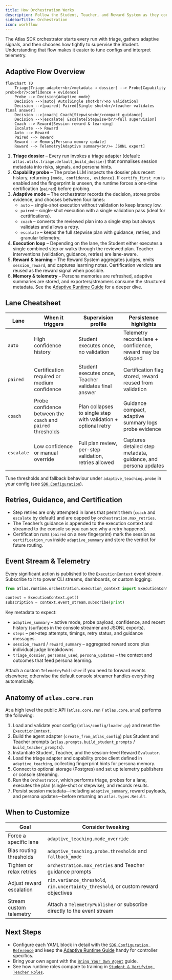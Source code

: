 ```yaml
---
title: How Orchestration Works
description: Follow the Student, Teacher, and Reward System as they coordinate an Atlas SDK run from plan to final answer.
sidebarTitle: Orchestration
icon: workflow
---
```


The Atlas SDK orchestrator starts every run with triage, gathers adaptive signals, and then chooses how tightly to supervise the Student. Understanding that flow makes it easier to tune configs and interpret telemetry.

## Adaptive Flow Overview

```mermaid
flowchart TD
    Triage[Triage adapter<br/>metadata → dossier] --> Probe[Capability probe<br/>confidence + evidence]
    Probe --> Decision{Adaptive mode}
    Decision -->|auto| Auto[Single shot<br/>no validation]
    Decision -->|paired| Paired[Single shot<br/>teacher validates final answer]
    Decision -->|coach| Coach[Stepwise<br/>compact guidance]
    Decision -->|escalate| Escalate[Stepwise<br/>full supervision]
    Coach --> Reward[Session reward & learning]
    Escalate --> Reward
    Auto --> Reward
    Paired --> Reward
    Reward --> Memory[Persona memory update]
    Reward --> Telemetry[Adaptive summary<br/>+ JSONL export]
```

1. **Triage dossier** – Every run invokes a triage adapter (default: `atlas.utils.triage.default_build_dossier`) that normalises session metadata into risks, signals, and persona hints.  
2. **Capability probe** – The probe LLM inspects the dossier plus recent history, returning `{mode, confidence, evidence}`. If `certify_first_run` is enabled and the fingerprint is unseen, the runtime forces a one-time certification (`paired`) before probing.
3. **Adaptive mode** – The orchestrator records the decision, stores probe evidence, and chooses between four lanes:
   - `auto` – single-shot execution without validation to keep latency low.
   - `paired` – single-shot execution with a single validation pass (ideal for certifications).
   - `coach` – converts the reviewed plan into a single step but always validates and allows a retry.
   - `escalate` – keeps the full stepwise plan with guidance, retries, and granular telemetry.
4. **Execution loop** – Depending on the lane, the Student either executes a single combined step or walks through the reviewed plan. Teacher interventions (validation, guidance, retries) are lane-aware.
5. **Reward & learning** – The Reward System aggregates judges, emits `session_reward`, and captures learning notes. Certification verdicts are reused as the reward signal when possible.
6. **Memory & telemetry** – Persona memories are refreshed, adaptive summaries are stored, and exporters/streamers consume the structured metadata. See the [Adaptive Runtime Guide](/runtime_adaptive_flow) for a deeper dive.

## Lane Cheatsheet

| Lane | When it triggers | Supervision profile | Persistence highlights |
|------|------------------|---------------------|------------------------|
| `auto` | High confidence history | Student executes once, no validation | Telemetry records lane + confidence, reward may be skipped |
| `paired` | Certification required or medium confidence | Student executes once, Teacher validates final answer | Certification flag stored, reward reused from validation |
| `coach` | Probe confidence between the `coach` and `paired` thresholds | Plan collapses to single step with validation + optional retry | Guidance compact, adaptive summary logs probe evidence |
| `escalate` | Low confidence or manual override | Full plan review, per-step validation, retries allowed | Captures detailed step metadata, guidance, and persona updates |

Tune thresholds and fallback behaviour under `adaptive_teaching.probe` in your config (see [`SDK Configuration`](/sdk/configuration#adaptive_teaching)).

## Retries, Guidance, and Certification

- Step retries are only attempted in lanes that permit them (`coach` and `escalate` by default) and are capped by `orchestration.max_retries`.  
- The Teacher’s guidance is appended to the execution context and streamed to the console so you can see why a retry happened.  
- Certification runs (`paired` on a new fingerprint) mark the session as `certification_run` inside `adaptive_summary` and store the verdict for future routing.

## Event Stream & Telemetry

Every significant action is published to the `ExecutionContext` event stream. Subscribe to it to power CLI streams, dashboards, or custom logging:

```python
from atlas.runtime.orchestration.execution_context import ExecutionContext

context = ExecutionContext.get()
subscription = context.event_stream.subscribe(print)
```

Key metadata to expect:

- `adaptive_summary` – active mode, probe payload, confidence, and recent history (surfaces in the console streamer and JSONL exports).
- `steps` – per-step attempts, timings, retry status, and guidance messages.
- `session_reward` / `reward_summary` – aggregated reward score plus individual judge breakdowns.
- `triage_dossier`, `personas_used`, `persona_updates` – the context and outcomes that feed persona learning.

Attach a custom `TelemetryPublisher` if you need to forward events elsewhere; otherwise the default console streamer handles everything automatically.

## Anatomy of `atlas.core.run`

At a high level the public API (`atlas.core.run` / `atlas.core.arun`) performs the following:

1. Load and validate your config (`atlas/config/loader.py`) and reset the `ExecutionContext`.
2. Build the agent adapter (`create_from_atlas_config`) plus Student and Teacher prompts (`atlas.prompts.build_student_prompts` / `build_teacher_prompts`).
3. Instantiate Student, Teacher, and the session-level Reward `Evaluator`.
4. Load the triage adapter and capability probe client defined in `adaptive_teaching`, collecting fingerprint hints for persona memory.
5. Connect to optional storage (Postgres) and set up telemetry publishers or console streaming.
6. Run the `Orchestrator`, which performs triage, probes for a lane, executes the plan (single-shot or stepwise), and records results.
7. Persist session metadata—including `adaptive_summary`, reward payloads, and persona updates—before returning an `atlas.types.Result`.

## When to Customize

| Goal | Consider tweaking |
|------|-------------------|
| Force a specific lane | `adaptive_teaching.mode_override` |
| Bias routing thresholds | `adaptive_teaching.probe.thresholds` and `fallback_mode` |
| Tighten or relax retries | `orchestration.max_retries` and Teacher guidance prompts |
| Adjust reward escalation | `rim.variance_threshold`, `rim.uncertainty_threshold`, or custom reward objectives |
| Stream custom telemetry | Attach a `TelemetryPublisher` or subscribe directly to the event stream |

## Next Steps

- Configure each YAML block in detail with the [`SDK Configuration Reference`](/sdk/configuration) and keep the [Adaptive Runtime Guide](/runtime_adaptive_flow) handy for controller specifics.
- Bring your own agent with the [`Bring Your Own Agent`](/sdk/adapters) guide.
- See how runtime roles compare to training in [`Student & Verifying Teacher Roles`](/sdk/student-teacher-roles).
